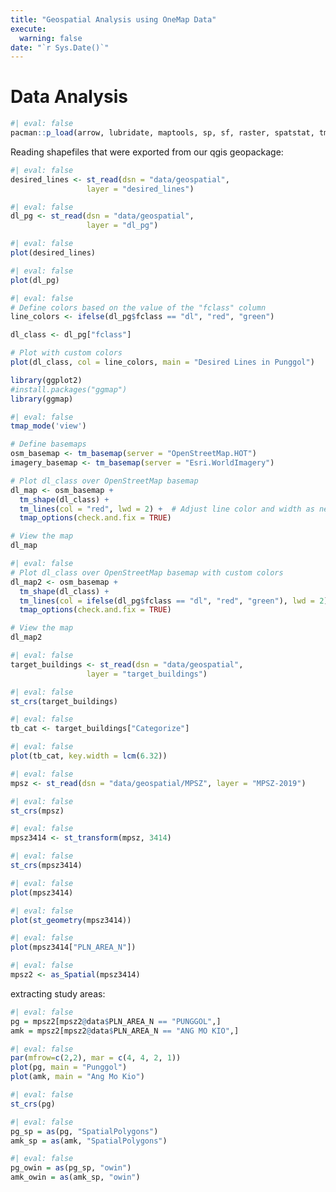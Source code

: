 ```yaml
---
title: "Geospatial Analysis using OneMap Data"
execute: 
  warning: false
date: "`r Sys.Date()`"
---
```


# Data Analysis

```r
#| eval: false
pacman::p_load(arrow, lubridate, maptools, sp, sf, raster, spatstat, tmap, classInt, viridis, tidyverse, spNetwork)
```

Reading shapefiles that were exported from our qgis geopackage:

```r
#| eval: false
desired_lines <- st_read(dsn = "data/geospatial", 
                 layer = "desired_lines")
```

```r
#| eval: false
dl_pg <- st_read(dsn = "data/geospatial", 
                 layer = "dl_pg")
```

```r
#| eval: false
plot(desired_lines)
```

```r
#| eval: false
plot(dl_pg)
```

```r
#| eval: false
# Define colors based on the value of the "fclass" column
line_colors <- ifelse(dl_pg$fclass == "dl", "red", "green")

dl_class <- dl_pg["fclass"]

# Plot with custom colors
plot(dl_class, col = line_colors, main = "Desired Lines in Punggol")
```

```r
library(ggplot2)
#install.packages("ggmap")
library(ggmap)
```

```r
#| eval: false
tmap_mode('view')

# Define basemaps
osm_basemap <- tm_basemap(server = "OpenStreetMap.HOT")
imagery_basemap <- tm_basemap(server = "Esri.WorldImagery")

# Plot dl_class over OpenStreetMap basemap
dl_map <- osm_basemap +
  tm_shape(dl_class) +
  tm_lines(col = "red", lwd = 2) +  # Adjust line color and width as needed
  tmap_options(check.and.fix = TRUE)

# View the map
dl_map
```

```r
#| eval: false
# Plot dl_class over OpenStreetMap basemap with custom colors
dl_map2 <- osm_basemap +
  tm_shape(dl_class) +
  tm_lines(col = ifelse(dl_pg$fclass == "dl", "red", "green"), lwd = 2) +  # Include color logic here
  tmap_options(check.and.fix = TRUE)

# View the map
dl_map2
```

```r
#| eval: false
target_buildings <- st_read(dsn = "data/geospatial", 
                 layer = "target_buildings")
```

```r
#| eval: false
st_crs(target_buildings)
```

```r
#| eval: false
tb_cat <- target_buildings["Categorize"]
```

```r
#| eval: false
plot(tb_cat, key.width = lcm(6.32))
```

```r
#| eval: false
mpsz <- st_read(dsn = "data/geospatial/MPSZ", layer = "MPSZ-2019")
```

```r
#| eval: false
st_crs(mpsz)
```

```r
#| eval: false
mpsz3414 <- st_transform(mpsz, 3414)
```

```r
#| eval: false
st_crs(mpsz3414)
```

```r
#| eval: false
plot(mpsz3414)
```

```r
#| eval: false
plot(st_geometry(mpsz3414))
```

```r
#| eval: false
plot(mpsz3414["PLN_AREA_N"])
```

```r
#| eval: false
mpsz2 <- as_Spatial(mpsz3414)
```

extracting study areas:

```r
#| eval: false
pg = mpsz2[mpsz2@data$PLN_AREA_N == "PUNGGOL",]
amk = mpsz2[mpsz2@data$PLN_AREA_N == "ANG MO KIO",]
```

```r
#| eval: false
par(mfrow=c(2,2), mar = c(4, 4, 2, 1))
plot(pg, main = "Punggol")
plot(amk, main = "Ang Mo Kio")
```

```r
#| eval: false
st_crs(pg)
```

```r
#| eval: false
pg_sp = as(pg, "SpatialPolygons")
amk_sp = as(amk, "SpatialPolygons")
```

```r
#| eval: false
pg_owin = as(pg_sp, "owin")
amk_owin = as(amk_sp, "owin")
```
